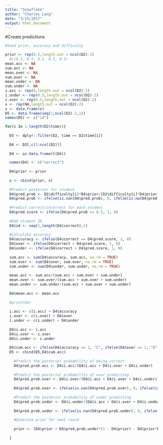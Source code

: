 ```yaml
---
title: "Snowflake"
author: "Charles Lang"
date: "3/15/2017"
output: html_document
---
```

#Create predictions
```r
#Seed prior, accuracy and difficulty

prior <- rep(0.5,length.out = ncol(D2)-2)
  #c(0.5, 0.5, 0.5, 0.5, 0.5)
mean.acc <- NA
sum.acc <- NA
mean.over <- NA
sum.over <- NA
mean.under <- NA
sum.under <- NA
i.acc <- rep(0,length.out = ncol(D2)-2)
i.under <- rep(0.5,length.out = ncol(D2)-2)
i.over <- rep(0.5,length.out = ncol(D2)-2)
x <- rep(NA,length.out = ncol(D2)-2)
x <- data.frame(x)
D5 <- data.frame(seq(1,ncol(D2)-2,1))
names(D5) <- c("id")

for(i in 1:length(D2$time)){
  
  D3 <- dplyr::filter(D2, time == D2$time[i])
  
  D4 <- D3[,c(3:ncol(D2))]
  
  D4 <- as.data.frame(t(D4))

  names(D4) <- c("correct")
  
  D4$prior <- prior
 
  x <- cbind(prior, x)
  
  #Predict posterior for student
  D4$pred.prob <- D2$difficulty[i]*D4$prior/(D2$difficulty[i]*D4$prior + (1-D4$prior)*(1-D2$difficulty[i]))
  D4$pred.prob <- ifelse(is.nan(D4$pred.prob), 0, ifelse(is.na(D4$pred.prob), 0, D4$pred.prob))
  
  #Predict correct/incorrect for each student
  D4$pred.score <- ifelse(D4$pred.prob >= 0.5, 1, 0)
  
  #Add student ID 
  D4$id <- seq(1,length(D4$correct),1)
  
  #Calculate accuracy
  D4$accuracy <- ifelse(D4$correct == D4$pred.score, 1, 0)
  D4$over <- ifelse(D4$correct < D4$pred.score, 1, 0)
  D4$under <- ifelse(D4$correct > D4$pred.score, 1, 0)
  
  sum.acc <- sum(D4$accuracy, sum.acc, na.rm = TRUE)
  sum.over <- sum(D4$over, sum.over, na.rm = TRUE)
  sum.under <- sum(D4$under, sum.under, na.rm = TRUE)
  
  mean.acc <- sum.acc/(sum.acc + sum.over + sum.under)
  mean.over <- sum.over/(sum.acc + sum.over + sum.under)
  mean.under <- sum.under/(sum.acc + sum.over + sum.under)
  
  D4$mean.acc <- mean.acc
  
  #print(D4)
  
  i.acc <- c(i.acc) + D4$accuracy
  i.over <- c(i.over) + D4$over
  i.under <- c(i.under) + D4$under
  
  D4$i.acc <- i.acc
  D4$i.over <- i.over
  D4$i.under <- i.under
  
  D4$cum.acc <- ifelse(D4$accuracy == 1, "C", ifelse(D4$over == 1, "O", "U"))
  D5 <- cbind(D5,D4$cum.acc)
  
    #Predict the posterior probability of being correct
    D4$pred.prob.acc <- D4$i.acc/(D4$i.acc + D4$i.over + D4$i.under)
                                                           
    #Predict the posterior probability of over predicting  
    D4$pred.prob.over <- D4$i.over/(D4$i.acc + D4$i.over + D4$i.under)
    
    D4$pred.prob.over <- ifelse(is.nan(D4$pred.prob.over), 0, ifelse(is.na(D4$pred.prob.over), 0, ifelse(D4$pred.prob.over == 1, 0.999, D4$pred.prob.over)))
    
    #Predict the posterior probability of under predicting
    D4$pred.prob.under <- D4$i.under/(D4$i.acc + D4$i.over + D4$i.under)
    
    D4$pred.prob.under <- ifelse(is.nan(D4$pred.prob.under), 0, ifelse(is.na(D4$pred.prob.under), 0, ifelse(D4$pred.prob.under == 1, 0.999, D4$pred.prob.under)))
    
    #Generate prior for next round
    
    prior <- (D4$prior + D4$pred.prob.under*(1 - D4$prior) - D4$prior*D4$pred.prob.over)
    
  }
```